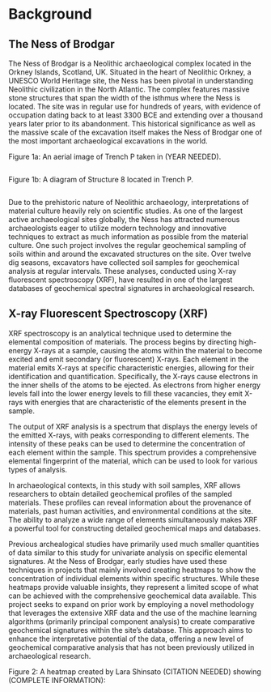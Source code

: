 # Background
## The Ness of Brodgar
The Ness of Brodgar is a Neolithic archaeological complex located in the Orkney Islands, Scotland, UK. Situated in the heart of Neolithic Orkney, a UNESCO World Heritage site, the Ness has been pivotal in understanding Neolithic civilization in the North Atlantic. The complex features massive stone structures that span the width of the isthmus where the Ness is located. The site was in regular use for hundreds of years, with evidence of occupation dating back to at least 3300 BCE and extending over a thousand years later prior to its abandonment. This historical significance as well as the massive scale of the excavation itself makes the Ness of Brodgar one of the most important archaeological excavations in the world.

Figure 1a: An aerial image of Trench P taken in (YEAR NEEDED).
```r

```

Figure 1b: A diagram of Structure 8 located in Trench P.
```r

```

Due to the prehistoric nature of Neolithic archaeology, interpretations of material culture heavily rely on scientific studies. As one of the largest active archaeological sites globally, the Ness has attracted numerous archaeologists eager to utilize modern technology and innovative techniques to extract as much information as possible from the material culture. One such project involves the regular geochemical sampling of soils within and around the excavated structures on the site. Over twelve dig seasons, excavators have collected soil samples for geochemical analysis at regular intervals. These analyses, conducted using X-ray fluorescent spectroscopy (XRF), have resulted in one of the largest databases of geochemical spectral signatures in archaeological research.

## X-ray Fluorescent Spectroscopy (XRF)
XRF spectroscopy is an analytical technique used to determine the elemental composition of materials. The process begins by directing high-energy X-rays at a sample, causing the atoms within the material to become excited and emit secondary (or fluorescent) X-rays. Each element in the material emits X-rays at specific characteristic energies, allowing for their identification and quantification. Specifically, the X-rays cause electrons in the inner shells of the atoms to be ejected. As electrons from higher energy levels fall into the lower energy levels to fill these vacancies, they emit X-rays with energies that are characteristic of the elements present in the sample.

The output of XRF analysis is a spectrum that displays the energy levels of the emitted X-rays, with peaks corresponding to different elements. The intensity of these peaks can be used to determine the concentration of each element within the sample. This spectrum provides a comprehensive elemental fingerprint of the material, which can be used to look for various types of analysis.

In archaeological contexts, in this study with soil samples, XRF allows researchers to obtain detailed geochemical profiles of the sampled materials. These profiles can reveal information about the provenance of materials, past human activities, and environmental conditions at the site. The ability to analyze a wide range of elements simultaneously makes XRF a powerful tool for constructing detailed geochemical maps and databases.

Previous archealogical studies have primarily used much smaller quantities of data similar to this study for univariate analysis on specific elemental signatures. At the Ness of Brodgar, early studies have used these techniques in projects that mainly involved creating heatmaps to show the concentration of individual elements within specific structures. While these heatmaps provide valuable insights, they represent a limited scope of what can be achieved with the comprehensive geochemical data available. This project seeks to expand on prior work by employing a novel methodology that leverages the extensive XRF data and the use of the machine learning algorithms (primarily principal component analysis) to create comparative geochemical signatures within the site's database. This approach aims to enhance the interpretative potential of the data, offering a new level of geochemical comparative analysis that has not been previously utilized in archaeological research.

Figure 2: A heatmap created by Lara Shinsato (CITATION NEEDED) showing (COMPLETE INFORMATION):
```r

```
